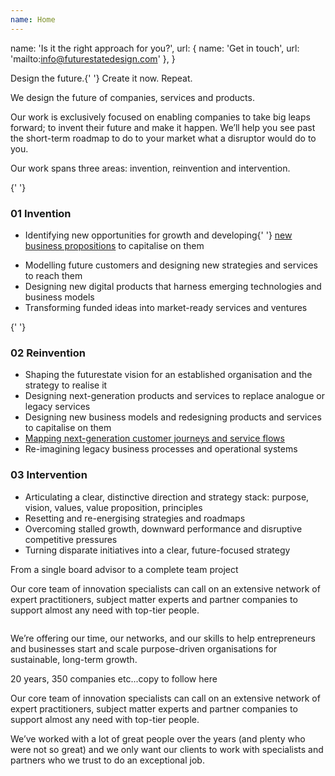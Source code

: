```yaml
---
name: Home
---
```



  name: 'Is it the right approach for you?',
  url: { name: 'Get in touch', url: 'mailto:info@futurestatedesign.com' },
}

<Article>
  <Prose>
    <p class="h0">
      <span class="font-black block">Design the future.</span>{' '}
      <span class="font-bold block">Create it now.</span> <span>Repeat.</span>
    </p>
    <p class="lead">
      We design the future of companies, services and products.
    </p>
    <p class="lead">
      Our work is exclusively focused on enabling companies to take big leaps
      forward; to invent their future and make it happen. We’ll help you see
      past the short-term roadmap to do to your market what a disruptor would do
      to you.
    </p>
  </Prose>
</Article>

<Section name="What we do">
  <Prose>
    <p class="lead">
      Our work spans three areas: invention, reinvention and intervention.
    </p>
  </Prose>

{' '}
<article class="border-b border-gray pb-8 md:pb-16 mb-8 md:mb-16">
  <h3 class="h2 mb-10">
    <span class="h0 block">01</span> Invention
  </h3>
  <ul class="grid gap-4 md:gap-10 md:grid-cols-2 mb-7 md:mb-14">
    <li class="flex">
      <Icon name="arrow-45" class="text-[32px] md:text-[48px] flex-none mr-4" />
      <Prose class="flex-auto">
        <p>
          Identifying new opportunities for growth and developing{' '}
          <a href="/start-up">new business propositions</a> to capitalise on
          them
        </p>
      </Prose>
    </li>
    <li class="flex">
      <Icon name="arrow-45" class="text-[32px] md:text-[48px] flex-none mr-4" />
      <div class="flex-auto">
        Modelling future customers and designing new strategies and services to
        reach them
      </div>
    </li>
    <li class="flex">
      <Icon name="arrow-45" class="text-[32px] md:text-[48px] flex-none mr-4" />
      <div class="flex-auto">
        Designing new digital products that harness emerging technologies and
        business models
      </div>
    </li>
    <li class="flex">
      <Icon name="arrow-45" class="text-[32px] md:text-[48px] flex-none mr-4" />
      <div class="flex-auto">
        Transforming funded ideas into market-ready services and ventures
      </div>
    </li>
  </ul>
  <Callout {...callout} />
</article>

{' '}
<article class="border-b border-gray pb-8 md:pb-16 mb-8 md:mb-16">
  <h3 class="h2 mb-10">
    <span class="h0 block">02</span> Reinvention
  </h3>
  <ul class="grid gap-4 md:gap-10 md:grid-cols-2 body mb-7 md:mb-14">
    <li class="flex">
      <Icon name="arrow-45" class="text-[32px] md:text-[48px] flex-none mr-4" />
      <div class="flex-auto">
        Shaping the futurestate vision for an established organisation and the
        strategy to realise it
      </div>
    </li>
    <li class="flex">
      <Icon name="arrow-45" class="text-[32px] md:text-[48px] flex-none mr-4" />
      <div class="flex-auto">
        Designing next-generation products and services to replace analogue or
        legacy services
      </div>
    </li>
    <li class="flex">
      <Icon name="arrow-45" class="text-[32px] md:text-[48px] flex-none mr-4" />
      <div class="flex-auto">
        Designing new business models and redesigning products and services to
        capitalise on them
      </div>
    </li>
    <li class="flex">
      <Icon name="arrow-45" class="text-[32px] md:text-[48px] flex-none mr-4" />
      <div class="flex-auto">
        <a href="/experience-mapping" class="underline">
          Mapping next-generation customer journeys and service flows
        </a>
      </div>
    </li>
    <li class="flex">
      <Icon name="arrow-45" class="text-[32px] md:text-[48px] flex-none mr-4" />
      <div class="flex-auto">
        Re-imagining legacy business processes and operational systems
      </div>
    </li>
  </ul>
  <Callout {...callout} />
</article>

  <article class="border-b border-gray pb-8 md:pb-16 mb-8 md:mb-16">
    <h3 class="h2 mb-10">
      <span class="h0 block">03</span> Intervention
    </h3>
    <ul class="grid gap-4 md:gap-10 md:grid-cols-2 body mb-7 md:mb-14">
      <li class="flex">
        <Icon name="arrow-45" class="text-[32px] md:text-[48px] flex-none mr-4" />
        <div class="flex-auto">
          Articulating a clear, distinctive direction and strategy stack:
          purpose, vision, values, value proposition, principles
        </div>
      </li>
      <li class="flex">
        <Icon name="arrow-45" class="text-[32px] md:text-[48px] flex-none mr-4" />
        <div class="flex-auto">
          Resetting and re-energising strategies and roadmaps
        </div>
      </li>
      <li class="flex">
        <Icon name="arrow-45" class="text-[32px] md:text-[48px] flex-none mr-4" />
        <div class="flex-auto">
          Overcoming stalled growth, downward performance and disruptive
          competitive pressures
        </div>
      </li>
      <li class="flex">
        <Icon name="arrow-45" class="text-[32px] md:text-[48px] flex-none mr-4" />
        <div class="flex-auto">
          Turning disparate initiatives into a clear, future-focused
          strategy
        </div>
      </li>
    </ul>
    <Callout {...callout} />
  </article>
</Section>

<Section name="How we work">
  <Prose>
    <p class="lead">From a single board advisor to a complete team project</p>
    <p>
      Our core team of innovation specialists can call on an extensive network
      of expert practitioners, subject matter experts and partner companies to
      support almost any need with top-tier people.
    </p>
    <img src="/images/how-we-work.svg" alt="" loading="lazy" />
    <p>
      We’re offering our time, our networks, and our skills to help
      entrepreneurs and businesses start and scale purpose-driven organisations
      for sustainable, long-term growth.
    </p>
  </Prose>
</Section>

<Section name="About us">
  <Prose>
    <p class="lead">20 years, 350 companies etc...copy to follow here</p>
    <p>
      Our core team of innovation specialists can call on an extensive network
      of expert practitioners, subject matter experts and partner companies to
      support almost any need with top-tier people.
    </p>
    <p>
      We’ve worked with a lot of great people over the years (and plenty who
      were not so great) and we only want our clients to work with specialists
      and partners who we trust to do an exceptional job.
    </p>
  </Prose>
</Section>
